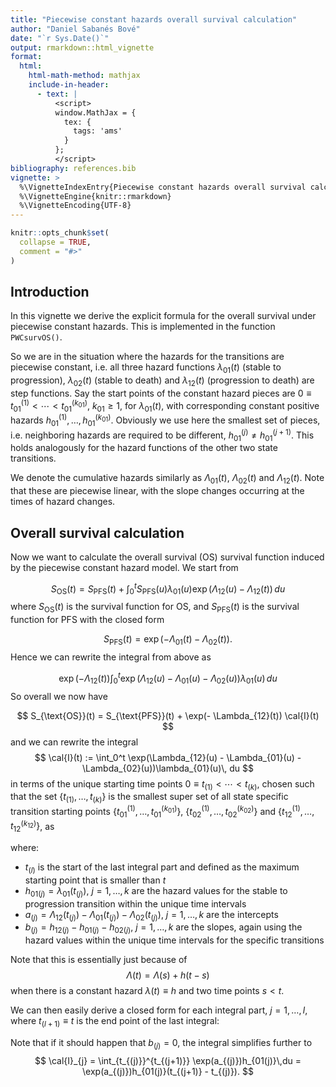 ```yaml
---
title: "Piecewise constant hazards overall survival calculation"
author: "Daniel Sabanés Bové"
date: "`r Sys.Date()`"
output: rmarkdown::html_vignette
format:
  html:
    html-math-method: mathjax
    include-in-header:
      - text: |
          <script>
          window.MathJax = {
            tex: {
              tags: 'ams'
            }
          };
          </script>
bibliography: references.bib
vignette: >
  %\VignetteIndexEntry{Piecewise constant hazards overall survival calculation}
  %\VignetteEngine{knitr::rmarkdown}
  %\VignetteEncoding{UTF-8}
---
```


```r
knitr::opts_chunk$set(
  collapse = TRUE,
  comment = "#>"
)
```

## Introduction

In this vignette we derive the explicit formula for the overall survival under
piecewise constant hazards. This is implemented in the function `PWCsurvOS()`.

So we are in the situation where the hazards for the transitions are piecewise constant,
i.e. all three hazard functions $\lambda_{01}(t)$ (stable to progression), $\lambda_{02}(t)$ 
(stable to death) and $\lambda_{12}(t)$ (progression to death) are step functions.
Say the start points of the constant hazard pieces are $0 \equiv t_{01}^{(1)} < \dotsb < t_{01}^{(k_{01})}$, $k_{01} \geq 1$, for $\lambda_{01}(t)$, with corresponding constant positive hazards $h_{01}^{(1)}, \dotsc, h_{01}^{(k_{01})}$. Obviously we use here the smallest set of pieces, i.e. neighboring hazards are required
to be different, $h_{01}^{(j)} \neq h_{01}^{(j+1)}$.
This holds analogously for the hazard functions of the other two state transitions.

We denote the cumulative hazards similarly as $\Lambda_{01}(t)$, $\Lambda_{02}(t)$ and
$\Lambda_{12}(t)$. Note that these are piecewise linear, with the slope changes occurring at the times of hazard changes.

## Overall survival calculation

Now we want to calculate the overall survival (OS) survival function 
induced by the piecewise constant hazard model. We start from

$$
S_{\text{OS}}(t) 
= S_{\text{PFS}}(t) + \int_0^t S_{\text{PFS}}(u) \lambda_{01}(u)\exp(\Lambda_{12}(u) - \Lambda_{12}(t))\, du
$$
where $S_{\text{OS}}(t)$ is the survival function for OS, and $S_{\text{PFS}}(t)$ is the 
survival function for PFS with the closed form

$$
S_{\text{PFS}}(t) = \exp(- \Lambda_{01}(t) - \Lambda_{02}(t)).
$$
Hence we can rewrite the integral from above as

$$
\exp(- \Lambda_{12}(t)) \int_0^t \exp(\Lambda_{12}(u) - \Lambda_{01}(u) - \Lambda_{02}(u))\lambda_{01}(u)\, du
$$
So overall we now have

$$
S_{\text{OS}}(t) 
= S_{\text{PFS}}(t) + \exp(- \Lambda_{12}(t)) \cal{I}(t)
$$
and we can rewrite the integral
$$
\cal{I}(t) := \int_0^t \exp(\Lambda_{12}(u) - \Lambda_{01}(u) - \Lambda_{02}(u))\lambda_{01}(u)\, du
$$
in terms of the unique starting time points $0 \equiv t_{(1)} < \dotsb < t_{(k)}$, chosen such that
the set $\{t_{(1)}, \dotsc, t_{(k)}\}$ is the smallest super set of all state specific transition starting points $\{t_{01}^{(1)}, \dotsc, t_{01}^{(k_{01})}\}$, $\{t_{02}^{(1)}, \dotsc, t_{02}^{(k_{02})}\}$ and $\{t_{12}^{(1)}, \dotsc, t_{12}^{(k_{12})}\}$, as

\begin{align}
\cal{I}(t) = 
&\int_{t_{(1)}}^{t_{(2)}} \exp(a_{(1)} + b_{(1)}(u - t_{(1)}))h_{01(1)}\,du \\
&+ \dotsb + \\
&\int_{t_{(l)}}^{t} \exp(a_{(l)} + b_{(l)}(u - t_{(l)}))h_{01(l)}\,du,
\end{align}
where:

- $t_{(l)}$ is the start of the last integral part and defined as the maximum starting point that is smaller than $t$
- $h_{01(j)} = \lambda_{01}(t_{(j)})$, $j=1, \dotsc, k$ are the hazard values for the stable to progression transition within the unique time intervals
- $a_{(j)} = \Lambda_{12}(t_{(j)}) - \Lambda_{01}(t_{(j)}) - \Lambda_{02}(t_{(j)})$, $j=1, \dotsc, k$ are the intercepts
- $b_{(j)} = h_{12(j)} - h_{01(j)} - h_{02(j)}$, $j=1, \dotsc, k$ are the slopes, again using the hazard values within the unique time intervals for the specific transitions

Note that this is essentially just because of 
$$
\Lambda(t) = \Lambda(s) + h (t-s)
$$
when there is a constant hazard $\lambda(t) \equiv h$ and two time points $s<t$.

We can then easily derive a closed form for each integral part, $j = 1, \dotsc, l$, where
$t_{(l+1)}\equiv t$ is the end point of the last integral:

\begin{align}
\cal{I}_{j} 
&= \int_{t_{(j)}}^{t_{(j+1)}} \exp(a_{(j)} + b_{(j)}(u - t_{(j)}))h_{01(j)}\,du\\
&= \exp(a_{(j)} - b_{(j)}t_{(j)})h_{01(j)}
\int_{t_{(j)}}^{t_{(j+1)}} \exp(b_{(j)}u)\,du\\
&= \exp(a_{(j)} - b_{(j)}t_{(j)})h_{01(j)}
\left[ 
b_{(j)}^{-1}\exp(b_{(j)}u)
\right]_{t_{(j)}}^{t_{(j+1)}}\\
&= 
\frac{h_{01(j)}}{b_{(j)}}
\exp(a_{(j)} - b_{(j)}t_{(j)})
(\exp(b_{(j)}t_{(j+1)}) - \exp(b_{(j)}t_{(j)}))\\
&=
\frac{h_{01(j)}}{b_{(j)}}
\exp(a_{(j)})
(\exp(b_{(j)}(t_{(j+1)} - t_{(j)})) - 1)
\end{align}

Note that if it should happen that $b_{(j)} = 0$, the integral simplifies further to
$$
\cal{I}_{j} 
= \int_{t_{(j)}}^{t_{(j+1)}} \exp(a_{(j)})h_{01(j)}\,du
= \exp(a_{(j)})h_{01(j)}(t_{(j+1)} - t_{(j)}).
$$
